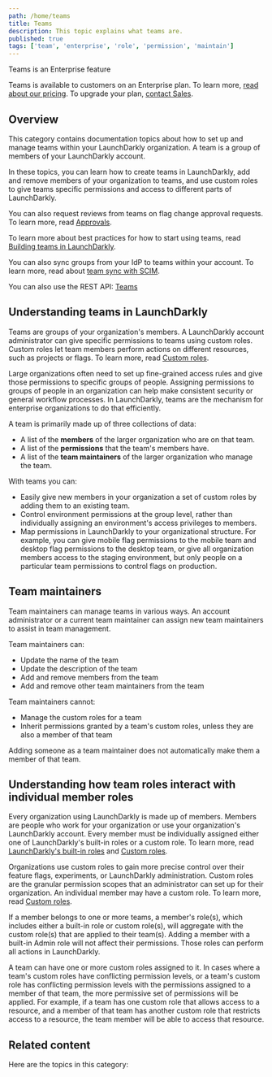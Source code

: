 ```yaml
---
path: /home/teams
title: Teams
description: This topic explains what teams are.
published: true
tags: ['team', 'enterprise', 'role', 'permission', 'maintain']
---
```


<Callout intent="primary">
<CalloutTitle>Teams is an Enterprise feature</CalloutTitle>
<CalloutDescription>

Teams is available to customers on an Enterprise plan. To learn more, [read about our pricing](https://launchdarkly.com/pricing/). To upgrade your plan, [contact Sales](https://launchdarkly.com/contact-sales/).

</CalloutDescription>
</Callout>

## Overview

This category contains documentation topics about how to set up and manage teams within your LaunchDarkly organization. A team is a group of members of your LaunchDarkly account.

In these topics, you can learn how to create teams in LaunchDarkly, add and remove members of your organization to teams, and use custom roles to give teams specific permissions and access to different parts of LaunchDarkly.

You can also request reviews from teams on flag change approval requests. To learn more, read [Approvals](/home/feature-workflows/approvals).

To learn more about best practices for how to start using teams, read [Building teams in LaunchDarkly](/guides/teams-roles/teams).

You can also sync groups from your IdP to teams within your account. To learn more, read about [team sync with SCIM](/home/account-security/sso#team-sync-with-scim).

<LearnMore>

You can also use the REST API: [Teams](https://apidocs.launchdarkly.com/tag/Teams)

</LearnMore>

## Understanding teams in LaunchDarkly

Teams are groups of your organization's members. A LaunchDarkly account administrator can give specific permissions to teams using custom roles. Custom roles let team members perform actions on different resources, such as projects or flags. To learn more, read [Custom roles](/home/members/custom-roles).

Large organizations often need to set up fine-grained access rules and give those permissions to specific groups of people. Assigning permissions to groups of people in an organization can help make consistent security or general workflow processes. In LaunchDarkly, teams are the mechanism for enterprise organizations to do that efficiently.

A team is primarily made up of three collections of data:
* A list of the **members** of the larger organization who are on that team.
* A list of the **permissions** that the team's members have.
* A list of the **team maintainers** of the larger organization who manage the team.

With teams you can:
* Easily give new members in your organization a set of custom roles by adding them to an existing team.
* Control environment permissions at the group level, rather than individually assigning an environment's access privileges to members.
* Map permissions in LaunchDarkly to your organizational structure. For example, you can give mobile flag permissions to the mobile team and desktop flag permissions to the desktop team, or give all organization members access to the staging environment, but only people on a particular team permissions to control flags on production.

## Team maintainers

Team maintainers can manage teams in various ways. An account administrator or a current team maintainer can assign new team maintainers to assist in team management.

Team maintainers can:
* Update the name of the team
* Update the description of the team
* Add and remove members from the team
* Add and remove other team maintainers from the team

Team maintainers cannot:
* Manage the custom roles for a team
* Inherit permissions granted by a team's custom roles, unless they are also a member of that team

Adding someone as a team maintainer does not automatically make them a member of that team.

## Understanding how team roles interact with individual member roles

Every organization using LaunchDarkly is made up of members. Members are people who work for your organization or use your organization's LaunchDarkly account. Every member must be individually assigned either one of LaunchDarkly's built-in roles or a custom role. To learn more, read [LaunchDarkly's built-in roles](/home/members/built-in-roles) and [Custom roles](/home/members/custom-roles).

Organizations use custom roles to gain more precise control over their feature flags, experiments, or LaunchDarkly administration. Custom roles are the granular permission scopes that an administrator can set up for their organization. An individual member may have a custom role. To learn more, read [Custom roles](/home/members/custom-roles).

If a member belongs to one or more teams, a member's role(s), which includes either a built-in role or custom role(s), will aggregate with the custom role(s) that are applied to their team(s). Adding a member with a built-in Admin role will not affect their permissions. Those roles can perform all actions in LaunchDarkly.

A team can have one or more custom roles assigned to it. In cases where a team's custom roles have conflicting permission levels, or a team's custom role has conflicting permission levels with the permissions assigned to a member of that team, the more permissive set of permissions will be applied. For example, if a team has one custom role that allows access to a resource, and a member of that team has another custom role that restricts access to a resource, the team member will be able to access that resource.

## Related content

Here are the topics in this category:

<ChildPageList path="/home/teams" unsorted="true" />
